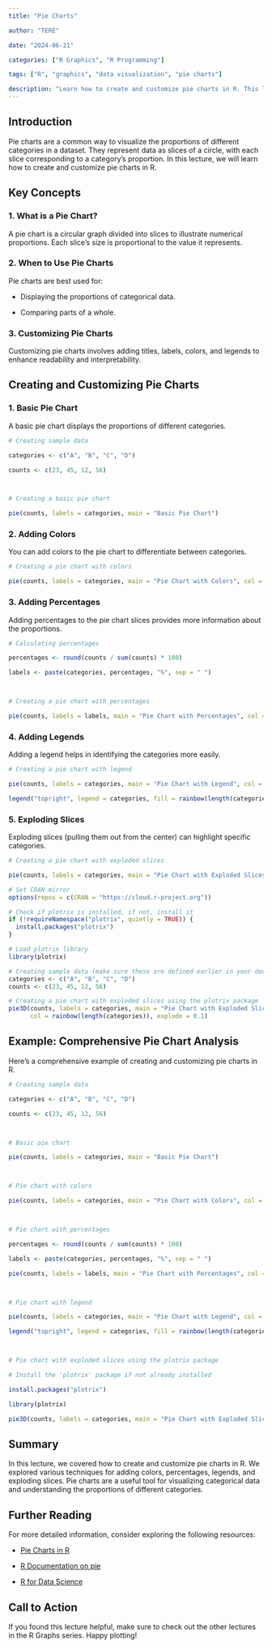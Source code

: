 ```yaml
---
title: "Pie Charts"

author: "TERE"

date: "2024-06-21"

categories: ["R Graphics", "R Programming"]

tags: ["R", "graphics", "data visualization", "pie charts"]

description: "Learn how to create and customize pie charts in R. This lecture covers essential techniques for visualizing categorical data using pie charts in R."
---
```




## Introduction



Pie charts are a common way to visualize the proportions of different categories in a dataset. They represent data as slices of a circle, with each slice corresponding to a category's proportion. In this lecture, we will learn how to create and customize pie charts in R.



## Key Concepts



### 1. What is a Pie Chart?



A pie chart is a circular graph divided into slices to illustrate numerical proportions. Each slice's size is proportional to the value it represents.



### 2. When to Use Pie Charts



Pie charts are best used for:

- Displaying the proportions of categorical data.

- Comparing parts of a whole.



### 3. Customizing Pie Charts



Customizing pie charts involves adding titles, labels, colors, and legends to enhance readability and interpretability.



## Creating and Customizing Pie Charts



### 1. Basic Pie Chart



A basic pie chart displays the proportions of different categories.



```r

# Creating sample data

categories <- c("A", "B", "C", "D")

counts <- c(23, 45, 12, 56)



# Creating a basic pie chart

pie(counts, labels = categories, main = "Basic Pie Chart")

```





### 2. Adding Colors



You can add colors to the pie chart to differentiate between categories.



```r

# Creating a pie chart with colors

pie(counts, labels = categories, main = "Pie Chart with Colors", col = rainbow(length(categories)))

```





### 3. Adding Percentages



Adding percentages to the pie chart slices provides more information about the proportions.



```r

# Calculating percentages

percentages <- round(counts / sum(counts) * 100)

labels <- paste(categories, percentages, "%", sep = " ")



# Creating a pie chart with percentages

pie(counts, labels = labels, main = "Pie Chart with Percentages", col = rainbow(length(categories)))

```






### 4. Adding Legends



Adding a legend helps in identifying the categories more easily.



```r

# Creating a pie chart with legend

pie(counts, labels = categories, main = "Pie Chart with Legend", col = rainbow(length(categories)))

legend("topright", legend = categories, fill = rainbow(length(categories)))

```






### 5. Exploding Slices



Exploding slices (pulling them out from the center) can highlight specific categories.



```r

# Creating a pie chart with exploded slices

pie(counts, labels = categories, main = "Pie Chart with Exploded Slices", col = rainbow(length(categories)), explode = 0.1)

```



```r

# Set CRAN mirror
options(repos = c(CRAN = "https://cloud.r-project.org"))

# Check if plotrix is installed, if not, install it
if (!requireNamespace("plotrix", quietly = TRUE)) {
  install.packages("plotrix")
}

# Load plotrix library
library(plotrix)

# Creating sample data (make sure these are defined earlier in your document)
categories <- c("A", "B", "C", "D")
counts <- c(23, 45, 12, 56)

# Creating a pie chart with exploded slices using the plotrix package
pie3D(counts, labels = categories, main = "Pie Chart with Exploded Slices", 
      col = rainbow(length(categories)), explode = 0.1)

```



## Example: Comprehensive Pie Chart Analysis



Here's a comprehensive example of creating and customizing pie charts in R.



```r

# Creating sample data

categories <- c("A", "B", "C", "D")

counts <- c(23, 45, 12, 56)



# Basic pie chart

pie(counts, labels = categories, main = "Basic Pie Chart")



# Pie chart with colors

pie(counts, labels = categories, main = "Pie Chart with Colors", col = rainbow(length(categories)))



# Pie chart with percentages

percentages <- round(counts / sum(counts) * 100)

labels <- paste(categories, percentages, "%", sep = " ")

pie(counts, labels = labels, main = "Pie Chart with Percentages", col = rainbow(length(categories)))



# Pie chart with legend

pie(counts, labels = categories, main = "Pie Chart with Legend", col = rainbow(length(categories)))

legend("topright", legend = categories, fill = rainbow(length(categories)))



# Pie chart with exploded slices using the plotrix package

# Install the 'plotrix' package if not already installed

install.packages("plotrix")

library(plotrix)

pie3D(counts, labels = categories, main = "Pie Chart with Exploded Slices", col = rainbow(length(categories)), explode = 0.1)

```



## Summary



In this lecture, we covered how to create and customize pie charts in R. We explored various techniques for adding colors, percentages, legends, and exploding slices. Pie charts are a useful tool for visualizing categorical data and understanding the proportions of different categories.



## Further Reading



For more detailed information, consider exploring the following resources:



- [Pie Charts in R](https://www.datamentor.io/r-programming/pie-chart/)

- [R Documentation on pie](https://www.rdocumentation.org/packages/graphics/versions/3.6.2/topics/pie)

- [R for Data Science](https://r4ds.had.co.nz/data-visualization.html)



## Call to Action



If you found this lecture helpful, make sure to check out the other lectures in the R Graphs series. Happy plotting!